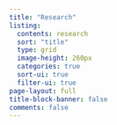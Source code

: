 ```yaml
---
title: "Research"
listing:
  contents: research
  sort: "title"
  type: grid
  image-height: 260px
  categories: true
  sort-ui: true
  filter-ui: true
page-layout: full
title-block-banner: false
comments: false
---
```

